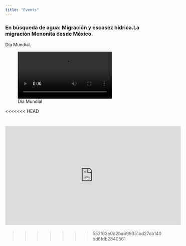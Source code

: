 ```yaml
---
title: "Events"
---
```


### En búsqueda de agua: Migración y escasez hídrica.La migración Menonita desde México. 
Día Mundial.


![Día Mundial](Presentacion_MTY.mp4)

<<<<<<< HEAD


<iframe width="560" height="315" src="https://www.youtube.com/embed/uJMiS4pNzQ4" frameborder="0" allow="accelerometer; autoplay; encrypted-media; gyroscope; picture-in-picture" allowfullscreen></iframe>
=======
>>>>>>> 553f63e0d2ba699351bd27cb140bd6fdb2840561
